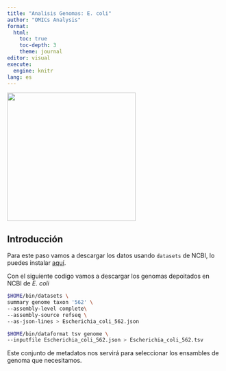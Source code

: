 ```yaml
---
title: "Analisis Genomas: E. coli"
author: "OMICs Analysis"
format: 
  html:
    toc: true
    toc-depth: 3
    theme: journal
editor: visual
execute:
  engine: knitr
lang: es
---
```


![](images/logo_OAN_for_white.png){fig-align="center" width="300"}

## Introducción

Para este paso vamos a descargar los datos usando `datasets` de NCBI, lo puedes instalar [aquí](https://github.com/ncbi/datasets).

Con el siguiente codigo vamos a descargar los genomas depoitados en NCBI de *E. coli*

```bash

$HOME/bin/datasets \
summary genome taxon '562' \
--assembly-level complete\
--assembly-source refseq \
--as-json-lines > Escherichia_coli_562.json
```

```bash
$HOME/bin/dataformat tsv genome \
--inputfile Escherichia_coli_562.json > Escherichia_coli_562.tsv
```

Este conjunto de metadatos nos servirá para seleccionar los ensambles de genoma que necesitamos.

